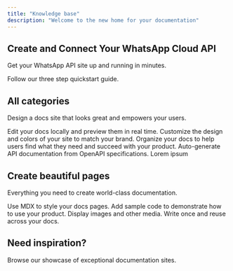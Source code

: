 ```yaml
---
title: "Knowledge base"
description: "Welcome to the new home for your documentation"
---
```


## Create and Connect Your WhatsApp Cloud API

Get your WhatsApp API site up and running in minutes.

<Card title="Start here" icon="rocket" horizontal href="/quickstart">
  Follow our three step quickstart guide.
</Card>

## All categories

Design a docs site that looks great and empowers your users.

<Columns cols={2}>
  <Card title="AI Studio" icon="pen-to-square" href="/development">
    Edit your docs locally and preview them in real time.
  </Card>
  <Card title="bitChat" icon="palette" href="/essentials/settings">
    Customize the design and colors of your site to match your brand.
  </Card>
  <Card title="bitCRM" icon="map" href="/essentials/navigation">
    Organize your docs to help users find what they need and succeed with your product.
  </Card>
  <Card title="bitApp" icon="terminal" href="/api-reference/introduction">
    Auto-generate API documentation from OpenAPI specifications.
  </Card>
  <Card title="bitLogin" icon="sparkles">
    Lorem ipsum
  </Card>
  <Card title="New Card" icon="sparkles">
    
  </Card>
</Columns>

## Create beautiful pages

Everything you need to create world-class documentation.

<Columns cols={2}>
  <Card title="Write with MDX" icon="pen-fancy" href="/essentials/markdown">
    Use MDX to style your docs pages.
  </Card>
  <Card title="Code samples" icon="code" href="/essentials/code">
    Add sample code to demonstrate how to use your product.
  </Card>
  <Card title="Images" icon="image" href="/essentials/images">
    Display images and other media.
  </Card>
  <Card title="Reusable snippets" icon="recycle" href="/essentials/reusable-snippets">
    Write once and reuse across your docs.
  </Card>
</Columns>

## Need inspiration?

<Card title="See complete examples" icon="stars" href="https://mintlify.com/customers">
  Browse our showcase of exceptional documentation sites.
</Card>